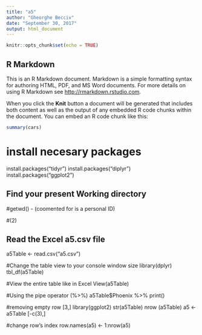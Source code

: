 ---
title: "a5"
author: "Gheorghe Becciv"
date: "September 30, 2017"
output: html_document
---

```{r setup, include=FALSE}
knitr::opts_chunk$set(echo = TRUE)
```

## R Markdown

This is an R Markdown document. Markdown is a simple formatting syntax for authoring HTML, PDF, and MS Word documents. For more details on using R Markdown see <http://rmarkdown.rstudio.com>.

When you click the **Knit** button a document will be generated that includes both content as well as the output of any embedded R code chunks within the document. You can embed an R code chunk like this:

```{r cars}
summary(cars)
```

# install necesary packages 
install.packages("tidyr")
install.packages("diplyr")
install.packages("ggplot2")

## Find your present Working directory
#getwd() - (coomented for is a personal ID)

#(2)

## Read the Excel a5.csv file
a5Table <- read.csv("a5.csv")

#Change the table view to your console window size
library(dplyr)
tbl_df(a5Table)

#View the entire table like in Excel
View(a5Table)

#Using the pipe operator (%>%)
a5Table$Phoenix %>% 
print()

#removing empty row [3,]
library(ggplot2)
str(a5Table)
nrow (a5Table)
a5 <- a5Table [-c(3),]

#change row's index
row.names(a5) <- 1:nrow(a5)

